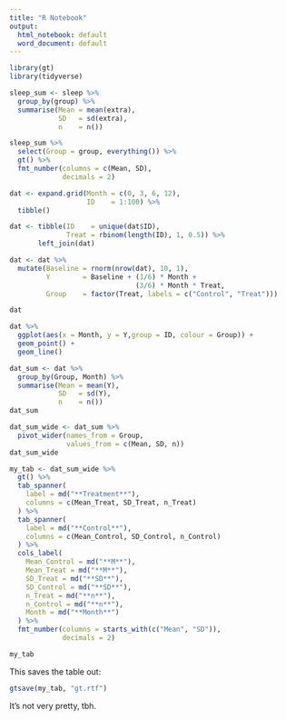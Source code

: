 ```yaml
---
title: "R Notebook"
output:
  html_notebook: default
  word_document: default
---
```





```r
library(gt)
library(tidyverse)
```

```r
sleep_sum <- sleep %>%
  group_by(group) %>%
  summarise(Mean = mean(extra),
            SD   = sd(extra),
            n    = n())
```


```r
sleep_sum %>%
  select(Group = group, everything()) %>%
  gt() %>%
  fmt_number(columns = c(Mean, SD),
             decimals = 2)
```


```r
dat <- expand.grid(Month = c(0, 3, 6, 12),
                   ID    = 1:100) %>%
  tibble()

dat <- tibble(ID    = unique(dat$ID),
              Treat = rbinom(length(ID), 1, 0.5)) %>%
       left_join(dat)

dat <- dat %>%
  mutate(Baseline = rnorm(nrow(dat), 10, 1),
         Y        = Baseline + (1/6) * Month +
                               (3/6) * Month * Treat,
         Group    = factor(Treat, labels = c("Control", "Treat")))

dat
```


```r
dat %>%
  ggplot(aes(x = Month, y = Y,group = ID, colour = Group)) +
  geom_point() +
  geom_line()
```


```r
dat_sum <- dat %>%
  group_by(Group, Month) %>%
  summarise(Mean = mean(Y),
            SD   = sd(Y),
            n    = n())
dat_sum
```

```r
dat_sum_wide <- dat_sum %>%
  pivot_wider(names_from = Group,
              values_from = c(Mean, SD, n))
dat_sum_wide
```

```r
my_tab <- dat_sum_wide %>%
  gt() %>%
  tab_spanner(
    label = md("**Treatment**"),
    columns = c(Mean_Treat, SD_Treat, n_Treat)
  ) %>%
  tab_spanner(
    label = md("**Control**"),
    columns = c(Mean_Control, SD_Control, n_Control)
  ) %>%
  cols_label(
    Mean_Control = md("**M**"),
    Mean_Treat = md("**M**"),
    SD_Treat = md("**SD**"),
    SD_Control = md("**SD**"),
    n_Treat = md("**n**"),
    n_Control = md("**n**"),
    Month = md("**Month**")
  ) %>%
  fmt_number(columns = starts_with(c("Mean", "SD")),
             decimals = 2)
```

```r
my_tab
```

This saves the table out:

```r
gtsave(my_tab, "gt.rtf")
```

It's not very pretty, tbh.



